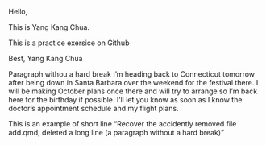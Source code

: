 Hello, 

This is Yang Kang Chua.

This is a practice exersice on Github

Best,
Yang Kang Chua

Paragraph withou a hard break
I'm heading back to Connecticut tomorrow after being down in Santa Barbara over the weekend for the festival there. I will be making October plans once there and will try to arrange so I'm back here for the birthday if possible. I'll let you know as soon as I know the doctor's appointment schedule and my flight plans.

This is an example of short line
"Recover the accidently removed file add.qmd; deleted a long line (a paragraph without a hard break)"


